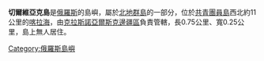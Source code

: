 '''切爾維亞克島'''是[[俄羅斯|俄羅斯]]的島嶼，屬於[[北地群島|北地群島]]的一部分，位於[[共青團員島|共青團員島]]西北約11公里的[[喀拉海|喀拉海]]，由[[克拉斯諾亞爾斯克邊疆區|克拉斯諾亞爾斯克邊疆區]]負責管轄，長0.75公里、寬0.25公里，島上無人居住。

{{Russia-geo-stub}}
[[Category:俄羅斯島嶼|Category:俄羅斯島嶼]]